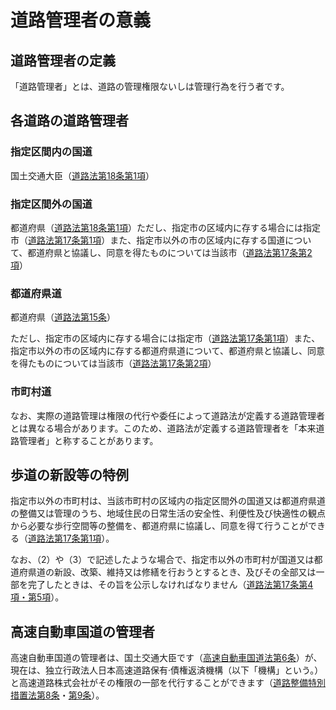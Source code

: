 

# 道路管理者の意義



## 道路管理者の定義



「道路管理者」とは、道路の管理権限ないしは管理行為を行う者です。


## 各道路の道路管理者



### 指定区間内の国道



国土交通大臣（[道路法第18条第1項](https://elaws.e-gov.go.jp/document?lawid=327AC1000000180#Mp-At_18)）


### 指定区間外の国道



都道府県（[道路法第18条第1項](https://elaws.e-gov.go.jp/document?lawid=327AC1000000180#Mp-At_18)）ただし、指定市の区域内に存する場合には指定市（[道路法第17条第1項](https://elaws.e-gov.go.jp/document?lawid=327AC1000000180#Mp-At_17)）また、指定市以外の市の区域内に存する国道について、都道府県と協議し、同意を得たものについては当該市（[道路法第17条第2項](https://elaws.e-gov.go.jp/document?lawid=327AC1000000180#Mp-At_17)）


### 都道府県道



都道府県（[道路法第15条](https://elaws.e-gov.go.jp/document?lawid=327AC1000000180#Mp-At_15)）


ただし、指定市の区域内に存する場合には指定市（[道路法第17条第1項](https://elaws.e-gov.go.jp/document?lawid=327AC1000000180#Mp-At_17)）また、指定市以外の市の区域内に存する都道府県道について、都道府県と協議し、同意を得たものについては当該市（[道路法第17条第2項](https://elaws.e-gov.go.jp/document?lawid=327AC1000000180#Mp-At_17)）


### 市町村道



なお、実際の道路管理は権限の代行や委任によって道路法が定義する道路管理者とは異なる場合があります。このため、道路法が定義する道路管理者を「本来道路管理者」と称することがあります。


## 歩道の新設等の特例



指定市以外の市町村は、当該市町村の区域内の指定区間外の国道又は都道府県道の整備又は管理のうち、地域住民の日常生活の安全性、利便性及び快適性の観点から必要な歩行空間等の整備を、都道府県に協議し、同意を得て行うことができる（[道路法第17条第1項](https://elaws.e-gov.go.jp/document?lawid=327AC1000000180#Mp-At_17)）。


なお、（2）や（3）で記述したような場合で、指定市以外の市町村が国道又は都道府県道の新設、改築、維持又は修繕を行おうとするとき、及びその全部又は一部を完了したときは、その旨を公示しなければなりません（[道路法第17条第4項・第5項](https://elaws.e-gov.go.jp/document?lawid=327AC1000000180#Mp-At_17)）。


## 高速自動車国道の管理者



高速自動車国道の管理者は、国土交通大臣です（[高速自動車国道法第6条](https://elaws.e-gov.go.jp/document?lawid=332AC0000000079#Mp-At_6)）が、現在は、独立行政法人日本高速道路保有·債権返済機構（以下「機構」という。）と高速道路株式会社がその権限の一部を代行することができます（[道路整備特別措置法第8条](https://elaws.e-gov.go.jp/document?lawid=331AC0000000007#Mp-At_8)・[第9条](https://elaws.e-gov.go.jp/document?lawid=331AC0000000007#Mp-At_9)）。